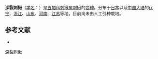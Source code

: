 {{Infraspeciesbox
| name = 深裂刺楸
| status = 
| status_system = 
| image = 
| species link = 刺楸
| genus = Kalopanax
| species = septemlobus
| varietas = maximowiezi
| authority = 
}}

'''深裂刺楸'''（[[学名|学名]]：{{lang|la|''Kalopanax septemlobus'' var. ''maximowiezi''}}）是[[五加科|五加科]][[刺楸属|刺楸属]][[刺楸|刺楸]]的[[变种|变种]]。分布于[[日本|日本]]以及[[中国大陆|中国大陆]]的[[辽宁|辽宁]]、[[浙江|浙江]]、[[山东|山东]]、[[河南|河南]]、[[江苏|江苏]]等地，目前尚未由人工引种栽培。

== 参考文献 ==
<div class="references-small">
* {{cite web| url =http://www.bioinfo.cn/db05/KmzwSpecies.php?action=view&id=29652| title =深裂刺楸（变种）| work =《中国高等植物数据库全库》| publisher =中国科学院微生物研究所| author =昆明植物研究所| accessdate =2009-02-26}}{{dead link|date=2018年3月 |bot=InternetArchiveBot |fix-attempted=yes }}
</div>

[[Category:刺楸属|深裂刺楸]]


{{Apiales-stub}}